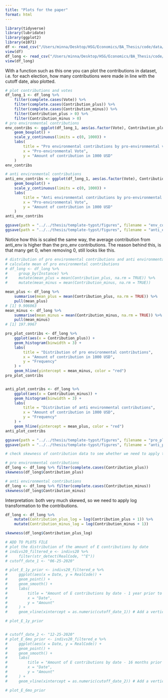 ```yaml
---
title: "Plots for the paper"
format: html
---
```


```r
library(tidyverse)
library(lubridate)
library(ggplot2)
library(e1071)
df <- read_csv("/Users/minna/Desktop/HSG/Economics/BA_Thesis/code/data/analysis/df.csv", show_col_types = FALSE)
view(df)
df_long <- read_csv("/Users/minna/Desktop/HSG/Economics/BA_Thesis/code/data/analysis/df_long.csv", show_col_types = FALSE)
view(df_long)
```

With a function such as this one you can plot the contributions in dataset, i.e. for each election, how many contributions were made in line with the cutoff date, also plotted.

```r
# plot contributions and votes
df_long_1 <- df_long %>%
    filter(complete.cases(Vote)) %>%
    filter(complete.cases(Contribution_plus)) %>%
    filter(complete.cases(Contribution_minus)) %>%
    filter(Contribution_plus > 0) %>%
    filter(Contribution_minus > 0)
# pro environmental contributions
env_contribs <- ggplot(df_long_1, aes(as.factor(Vote), Contribution_plus)) +
    geom_boxplot() +
    scale_y_continuous(limits = c(0, 1000)) +
    labs(
        title = "Pro environmental contributions by pro-environmental vote",
        x = "Pro-environmental Vote",
        y = "Amount of contribution in 1000 USD"
    )
env_contribs

# anti environmental contributions
anti_env_contribs <- ggplot(df_long_1, aes(as.factor(Vote), Contribution_minus)) +
    geom_boxplot() +
    scale_y_continuous(limits = c(0, 1000)) +
    labs(
        title = "Anti environmental contributions by pro-environmental vote",
        x = "Pro-environmental Vote",
        y = "Amount of contribution in 1000 USD"
    )
anti_env_contribs

ggsave(path = "../../thesis/template-typst/figures", filename = "env_contribs.svg", plot = env_contribs, width = 6, height = 6, units = "in", dpi = 300)
ggsave(path = "../../thesis/template-typst/figures", filename = "anti_env_contribs.svg", plot = anti_env_contribs, width = 6, height = 6, units = "in", dpi = 300)

```

Notice how this is scaled the same way, the average contribution from anti_env is higher than the pro_env contributions. The reason behind this, is that many get 0, when removing 0, still looks like this.


```r
# distribution of pro environmental contributions and anti environmental contributions
# calculate mean of pro environmental contributions
# df_long <- df_long %>%
#     group_by(Instance) %>%
#     mutate(mean_plus = mean(Contribution_plus, na.rm = TRUE)) %>%
#     mutate(mean_minus = mean(Contribution_minus, na.rm = TRUE))

mean_plus <- df_long %>%
    summarise(mean_plus = mean(Contribution_plus, na.rm = TRUE)) %>%
    pull(mean_plus)
# [1] 9.906063
mean_minus <- df_long %>%
    summarise(mean_minus = mean(Contribution_minus, na.rm = TRUE)) %>%
    pull(mean_minus)
# [1] 197.9967

pro_plot_contribs <- df_long %>%
    ggplot(aes(x = Contribution_plus)) +
    geom_histogram(binwidth = 3) +
    labs(
        title = "Distribution of pro environmental contributions",
        x = "Amount of contribution in 1000 USD",
        y = "Frequency"
    ) +
    geom_hline(yintercept = mean_minus, color = "red")
pro_plot_contribs


anti_plot_contribs <- df_long %>%
    ggplot(aes(x = Contribution_minus)) +
    geom_histogram(binwidth = 3) +
    labs(
        title = "Distribution of anti environmental contributions",
        x = "Amount of contribution in 1000 USD",
        y = "Frequency"
    ) +
    geom_hline(yintercept = mean_plus, color = "red")
anti_plot_contribs

ggsave(path = "../../thesis/template-typst/figures", filename = "pro_plot_contribs.svg", plot = pro_plot_contribs, width = 6, height = 6, units = "in", dpi = 300)
ggsave(path = "../../thesis/template-typst/figures", filename = "anti_plot_contribs.svg", plot = anti_plot_contribs, width = 6, height = 6, units = "in", dpi = 300)
```


```r
# check skewness of contribution data to see whether we need to apply the log transformation

# pro environmental contributions
df_long <- df_long %>% filter(complete.cases(Contribution_plus))
skewness(df_long$Contribution_plus)

# anti environmental contributions
df_long <- df_long %>% filter(complete.cases(Contribution_minus))
skewness(df_long$Contribution_minus)
```

Interpretation: both very much skewed, so we need to apply log transformation to the contributions.
```r

df_long <- df_long %>%
    mutate(Contribution_plus_log = log(Contribution_plus + 1)) %>%
    mutate(Contribution_minus_log = log(Contribution_minus + 1))

skewness(df_long$Contribution_plus_log)

```


```r
# ADD TO PLOTS FILE
# plot the distribution of the amount of E contributions by date
# indivs20_filtered_e <- indivs20 %>%
#     filter(str_detect(RealCode, "^E"))
# cutoff_date_1 <- "06-25-2020"

# plot_E_1y_prior <- indivs20_filtered_e %>%
#     ggplot(aes(x = Date, y = RealCode)) +
#     geom_point() +
#     geom_smooth() +
#     labs(
#         title = "Amount of E contributions by date - 1 year prior to vote is the line",
#         x = "Date",
#         y = "Amount"
#     ) +
#     geom_vline(xintercept = as.numeric(cutoff_date_1)) # Add a vertical line for the cutoff date

# plot_E_1y_prior


# cutoff_date_2 <- "12-25-2020"
# plot_E_6mo_prior <- indivs20_filtered_e %>%
#     ggplot(aes(x = Date, y = RealCode)) +
#     geom_point() +
#     geom_smooth() +
#     labs(
#         title = "Amount of E contributions by date - 16 months prior to vote is the line",
#         x = "Date",
#         y = "Amount"
#     ) +
#     geom_vline(xintercept = as.numeric(cutoff_date_2)) # Add a vertical line for the cutoff date

# plot_E_6mo_prior
```